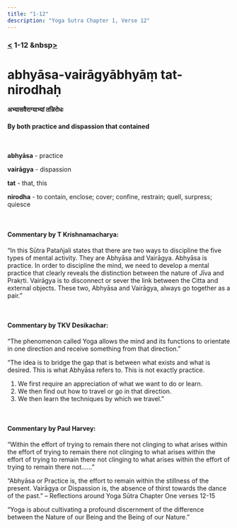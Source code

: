 ```yaml
---
title: "1-12"
description: "Yoga Sutra Chapter 1, Verse 12"
---
```


### [<](/Chapter-1/1-11) 1-12 &nbsp[>](/Chapter-1/1-13/)

# abhyāsa-vairāgyābhyāṃ tat-nirodhaḥ

#### अभ्यासवैराग्याभ्यां तन्निरोधः

#### By both practice and dispassion that contained

<br />

**abhyāsa** - practice <br />

**vairāgya** - dispassion <br />

**tat** - that, this <br />

**nirodha** - to contain, enclose; cover; confine, restrain; quell, surpress; quiesce <br />

<br />

#### Commentary by T Krishnamacharya:

“In this Sūtra Patañjali states that there are two ways
to discipline the five types of mental activity.
They are Abhyāsa and Vairāgya.
Abhyāsa is practice.
In order to discipline the mind,
we need to develop a mental practice
that clearly reveals the distinction
between the nature of Jīva and Prakṛti.
Vairāgya is to disconnect or sever the link
between the Citta and external objects.
These two, Abhyāsa and Vairāgya,
always go together as a pair.”

<br />

#### Commentary by TKV Desikachar:

“The phenomenon called Yoga
allows the mind and its functions to orientate in one direction
and receive something from that direction.”

“The idea is to bridge the gap that is between what exists and what is desired.
This is what Abhyāsa refers to. This is not exactly practice.

1. We first require an appreciation of what we want to do or learn.
2. We then find out how to travel or go in that direction.
3. We then learn the techniques by which we travel.”

<br />

#### Commentary by Paul Harvey:

“Within the effort of trying to remain there not clinging to what arises
within the effort of trying to remain there not clinging to what arises
within the effort of trying to remain there not clinging to what arises
within the effort of trying to remain there not……”

“Abhyāsa or Practice is,
the effort to remain within
the stillness of the present.
Vairāgya or Dispassion is,
the absence of thirst towards
the dance of the past.”
– Reflections around Yoga Sūtra Chapter One verses 12-15

“Yoga is about cultivating a profound discernment
of the difference between
the Nature of our Being and
the Being of our Nature.”
